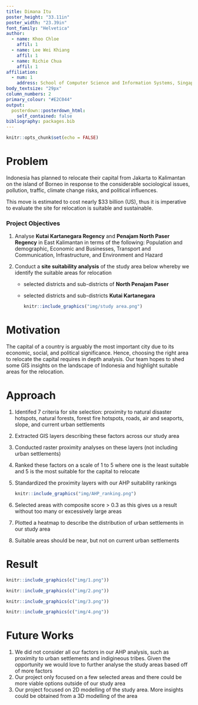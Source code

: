 ```yaml
---
title: Dimana Itu
poster_height: "33.11in"
poster_width: "23.39in"
font_family: "Helvetica"
author:
  - name: Khoo Chloe
    affil: 1
  - name: Lee Wei Khiang
    affil: 1
  - name: Richie Chua
    affil: 1
affiliation:
  - num: 1
    address: School of Computer Science and Information Systems, Singapore Management University
body_textsize: "29px"
column_numbers: 2
primary_colour: "#E2C044"
output: 
  posterdown::posterdown_html:
    self_contained: false
bibliography: packages.bib
---
```


```r
knitr::opts_chunk$set(echo = FALSE)
```

# Problem

Indonesia has planned to relocate their capital from Jakarta to Kalimantan on the island of Borneo in response to the considerable sociological issues, pollution, traffic, climate change risks, and political influences.

This move is estimated to cost nearly \$33 billion (US), thus it is imperative to evaluate the site for relocation is suitable and sustainable.

### Project Objectives

1.  Analyse **Kutai Kartanegara Regency** and **Penajam North Paser Regency** in East Kalimantan in terms of the following: Population and demographic, Economic and Businesses, Transport and Communication, Infrastructure, and Environment and Hazard

2.  Conduct a **site suitability analysis** of the study area below whereby we identify the suitable areas for relocation

    -   selected districts and sub-districts of **North Penajam Paser**

    -   selected districts and sub-districts **Kutai Kartanegara**

        ```r
        knitr::include_graphics("img/study area.png")
        ```

# Motivation

The capital of a country is arguably the most important city due to its economic, social, and political significance. Hence, choosing the right area to relocate the capital requires in depth analysis. Our team hopes to shed some GIS insights on the landscape of Indonesia and highlight suitable areas for the relocation.

# Approach

1.  Identifed 7 criteria for site selection: proximity to natural disaster hotspots, natural forests, forest fire hotspots, roads, air and seaports, slope, and current urban settlements

2.  Extracted GIS layers describing these factors across our study area

3.  Conducted raster proximity analyses on these layers (not including urban settlements)

4.  Ranked these factors on a scale of 1 to 5 where one is the least suitable and 5 is the most suitable for the capital to relocate

5.  Standardized the proximity layers with our AHP suitability rankings

    ```r
    knitr::include_graphics("img/AHP_ranking.png")
    ```

6.  Selected areas with composite score \> 0.3 as this gives us a result without too many or excessively large areas

7.  Plotted a heatmap to describe the distribution of urban settlements in our study area

8.  Suitable areas should be near, but not on current urban settlements

# Result

```r
knitr::include_graphics(c("img/1.png"))
```

```r
knitr::include_graphics(c("img/2.png"))
```

```r
knitr::include_graphics(c("img/3.png"))
```

```r
knitr::include_graphics(c("img/4.png"))
```

# Future Works

1.  We did not consider all our factors in our AHP analysis, such as proximity to urban settlements and indigineous tribes. Given the opportunity we would love to further analyse the study areas based off of more factors
2.  Our project only focused on a few selected areas and there could be more viable options outside of our study area
3.  Our project focused on 2D modelling of the study area. More insights could be obtained from a 3D modelling of the area
